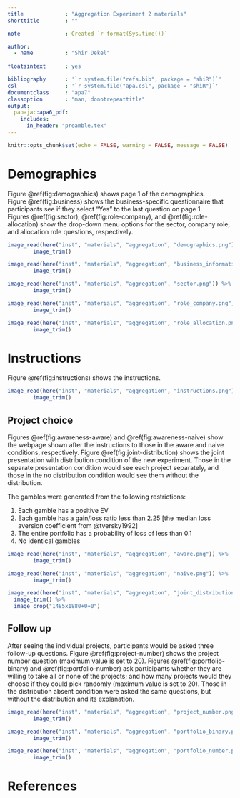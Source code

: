 ```yaml
---
title             : "Aggregation Experiment 2 materials"
shorttitle        : ""

note              : Created `r format(Sys.time())`

author: 
  - name          : "Shir Dekel"
  
floatsintext      : yes

bibliography      : '`r system.file("refs.bib", package = "shiR")`'
csl               : '`r system.file("apa.csl", package = "shiR")`'
documentclass     : "apa7"
classoption       : "man, donotrepeattitle"
output: 
  papaja::apa6_pdf:
    includes: 
      in_header: "preamble.tex"
---
```


```r
knitr::opts_chunk$set(echo = FALSE, warning = FALSE, message = FALSE)
```

# Demographics

Figure\ \@ref(fig:demographics) shows page 1 of the demographics. Figure\ \@ref(fig:business) shows the business-specific questionnaire that participants see if they select "Yes" to the last question on page 1. Figures\ \@ref(fig:sector),\ \@ref(fig:role-company), and\ \@ref(fig:role-allocation) show the drop-down menu options for the sector, company role, and allocation role questions, respectively.

```r
image_read(here("inst", "materials", "aggregation", "demographics.png")) %>% 
        image_trim()
```

```r
image_read(here("inst", "materials", "aggregation", "business_information.png")) %>% 
        image_trim()
```

```r
image_read(here("inst", "materials", "aggregation", "sector.png")) %>% 
        image_trim()
```

```r
image_read(here("inst", "materials", "aggregation", "role_company.png")) %>% 
        image_trim()
```

```r
image_read(here("inst", "materials", "aggregation", "role_allocation.png")) %>% 
        image_trim()
```

# Instructions

Figure\ \@ref(fig:instructions) shows the instructions.

```r
image_read(here("inst", "materials", "aggregation", "instructions.png")) %>% 
        image_trim()
```

## Project choice

Figures\ \@ref(fig:awareness-aware) and\ \@ref(fig:awareness-naive) show the webpage shown after the instructions to those in the aware and naive conditions, respectively. Figure\ \@ref(fig:joint-distribution) shows the joint presentation with distribution condition of the new experiment. Those in the separate presentation condition would see each project separately, and those in the no distribution condition would see them without the distribution. 
 
The gambles were generated from the following restrictions: 

1. Each gamble has a positive EV
2. Each gamble has a gain/loss ratio less than 2.25 [the median loss aversion coefficient from @tversky1992]
3. The entire portfolio has a probability of loss of less than 0.1
4. No identical gambles

```r
image_read(here("inst", "materials", "aggregation", "aware.png")) %>% 
        image_trim()
```

```r
image_read(here("inst", "materials", "aggregation", "naive.png")) %>% 
        image_trim()
```

```r
image_read(here("inst", "materials", "aggregation", "joint_distribution.png")) %>% 
  image_trim() %>%
  image_crop("1485x1880+0+0")
```


## Follow up

After seeing the individual projects, participants would be asked three follow-up questions. Figure\ \@ref(fig:project-number) shows the project number question (maximum value is set to 20).
Figures\ \@ref(fig:portfolio-binary) and\ \@ref(fig:portfolio-number) ask participants whether they are willing to take all or none of the projects; and how many projects would they choose if they could pick randomly (maximum value is set to 20). Those in the distribution absent condition were asked the same questions, but without the distribution and its explanation.

```r
image_read(here("inst", "materials", "aggregation", "project_number.png")) %>% 
        image_trim()
```

```r
image_read(here("inst", "materials", "aggregation", "portfolio_binary.png")) %>% 
        image_trim()
```

```r
image_read(here("inst", "materials", "aggregation", "portfolio_number.png")) %>% 
        image_trim()
```

\newpage

# References

\setlength{\parindent}{-0.5in}
\setlength{\leftskip}{0.5in}
